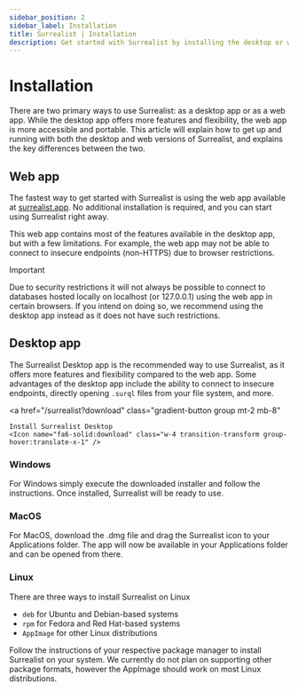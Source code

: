 ```yaml
---
sidebar_position: 2
sidebar_label: Installation
title: Surrealist | Installation
description: Get started with Surrealist by installing the desktop or web app. The desktop app offers more features and flexibility, while the web app is more accessible and portable.
---
```



# Installation

There are two primary ways to use Surrealist: as a desktop app or as a web app. While the desktop app offers more features and flexibility, the web app is more accessible and portable.
This article will explain how to get up and running with both the desktop and web versions of Surrealist, and explains the key differences between the two.

## Web app

The fastest way to get started with Surrealist is using the web app available at [surrealist.app](http://surrealist.app/cloud). No additional installation is required, and you can start using Surrealist right away.

This web app contains most of the features available in the desktop app, but with a few limitations. For example, the web app may not be able to connect to insecure endpoints (non-HTTPS) due to browser restrictions.


> [!IMPORTANT]
> Due to security restrictions it will not always be possible to connect to databases hosted locally on localhost (or 127.0.0.1) using the web app in certain browsers.
> If you intend on doing so, we recommend using the desktop app instead as it does not have such restrictions.


## Desktop app

The Surrealist Desktop app is the recommended way to use Surrealist, as it offers more features and flexibility compared to the web app. Some advantages of the desktop app include the ability to connect to insecure endpoints,
directly opening `.surql` files from your file system, and more.

<a
	href="/surrealist?download"
	class="gradient-button group mt-2 mb-8"
>
	Install Surrealist Desktop
	<Icon name="fa6-solid:download" class="w-4 transition-transform group-hover:translate-x-1" />
</a>

### Windows

For Windows simply execute the downloaded installer and follow the instructions. Once installed, Surrealist will be ready to use.

### MacOS

For MacOS, download the .dmg file and drag the Surrealist icon to your Applications folder. The app will now be available in your Applications folder and can be opened from there.

### Linux

There are three ways to install Surrealist on Linux

- `deb` for Ubuntu and Debian-based systems
- `rpm` for Fedora and Red Hat-based systems
- `AppImage` for other Linux distributions

Follow the instructions of your respective package manager to install Surrealist on your system.
We currently do not plan on supporting other package formats, however the AppImage should work on most Linux distributions.
